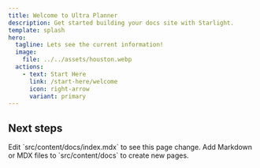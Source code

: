 ```yaml
---
title: Welcome to Ultra Planner
description: Get started building your docs site with Starlight.
template: splash
hero:
  tagline: Lets see the current information!
  image:
    file: ../../assets/houston.webp
  actions:
    - text: Start Here
      link: /start-here/welcome
      icon: right-arrow
      variant: primary
---
```



## Next steps

<CardGrid stagger>
  <Card title="Update content" icon="pencil">
    Edit `src/content/docs/index.mdx` to see this page change.
  </Card>
  <Card title="Add new content" icon="add-document">
    Add Markdown or MDX files to `src/content/docs` to create new pages.
  </Card>
</CardGrid>
